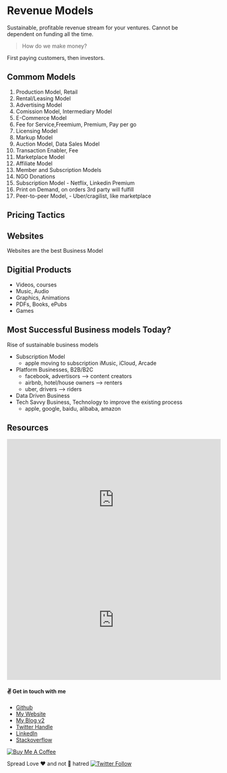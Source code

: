 
# Revenue Models

Sustainable, profitable revenue stream for your ventures. Cannot be dependent on funding all the time.

> How do we make money?

First paying customers, then investors.

## Commom Models

1. Production Model, Retail
2. Rental/Leasing Model
3. Advertising Model
4. Comission Model, Intermediary Model
5. E-Commerce Model
6. Fee for Service,Freemium, Premium, Pay per go
7. Licensing Model
8. Markup Model
9. Auction Model, Data Sales Model
10. Transaction Enabler, Fee
11. Marketplace Model
12. Affiliate Model
13. Member and Subscription Models
14. NGO Donations
15. Subscription Model - Netflix, Linkedin Premium
16. Print on Demand, on orders 3rd party will fulfill
17. Peer-to-peer Model, - Uber/cragilist, like marketplace

## Pricing Tactics

## Websites

Websites are the best Business Model

## Digitial Products

- Videos, courses
- Music, Audio
- Graphics, Animations
- PDFs, Books, ePubs
- Games

## Most Successful Business models Today?

Rise of sustainable business models

- Subscription Model
  - apple moving to subscription iMusic, iCloud, Arcade
- Platform Businesses, B2B/B2C
  - facebook, advertisors --> content creators
  - airbnb, hotel/house owners --> renters
  - uber, drivers --> riders
- Data Driven Business
- Tech Savvy Business, Technology to improve the existing process
  - apple, google, baidu, alibaba, amazon

## Resources

<iframe
  width="560"
  height="315"
  src="https://www.youtube.com/embed/sIlf4G_Ihlc"
  title="YouTube video player"
  frameborder="0"
  allow="accelerometer; autoplay; clipboard-write; encrypted-media; gyroscope; picture-in-picture"
  allowfullscreen
></iframe>

<iframe
  width="560"
  height="315"
  src="https://www.youtube.com/embed/DL6myRFdC_g"
  title="YouTube video player"
  frameborder="0"
  allow="accelerometer; autoplay; clipboard-write; encrypted-media; gyroscope; picture-in-picture"
  allowfullscreen
></iframe>

#### :v: Get in touch with me

- [Github](https://github.com/avimehenwal/)
- [My Website](https://avimehenwal.in)
- [My Blog v2](https://avimehenwal2.netlify.app/)
- [Twitter Handle](https://twitter.com/avimehenwal)
- [LinkedIn](https://in.linkedin.com/in/avimehenwal)
- [Stackoverflow](https://stackoverflow.com/users/1915935/avi-mehenwal)

<a href="https://www.buymeacoffee.com/F1j07cV" target="_blank">
  <img
    src="https://cdn.buymeacoffee.com/buttons/default-orange.png"
    alt="Buy Me A Coffee"
    style={{ height: '51px', width: '217px' }}
  />
</a>

Spread Love :hearts: and not :no_entry_sign: hatred [![Twitter Follow](https://img.shields.io/twitter/follow/avimehenwal.svg?style=social)](https://twitter.com/avimehenwal)
